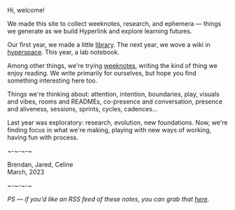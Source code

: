 Hi, welcome!

We made this site to collect weeknotes, research, and ephemera — things
we generate as we build Hyperlink and explore learning futures.

Our first year, we made a little
[library](https://year-one.hyperlink.academy/library). The next year, we wove a
wiki in [hyperspace](https://space.hyperlink.academy/299766632440398340). This
year, a lab notebook.

Among other things, we're trying
[weeknotes](https://interconnected.org/home/2018/07/24/weeknotes), writing the
kind of thing we enjoy reading. We write primarily for ourselves, but hope you
find something interesting here too.

Things we're thinking about: attention, intention, boundaries, play,
visuals and vibes, rooms and READMEs, co-presence and conversation,
presence and aliveness, sessions, sprints, cycles, cadences…

Last year was exploratory: research, evolution, new foundations. Now,
we're finding focus in what we're making, playing with new ways of
working, having fun with process.

~-~-~-~

Brendan, Jared, Celine  
March, 2023

~-~-~-~

_PS — if you'd like an RSS feed of these notes, you can grab that
[here](/rss)._
